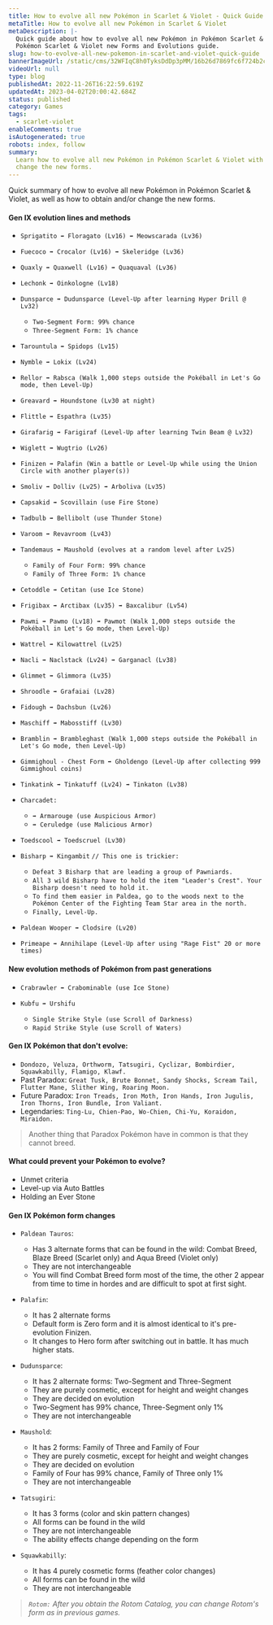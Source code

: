 ```yaml
---
title: How to evolve all new Pokémon in Scarlet & Violet - Quick Guide
metaTitle: How to evolve all new Pokémon in Scarlet & Violet
metaDescription: |-
  Quick guide about how to evolve all new Pokémon in Pokémon Scarlet & Violet.
  Pokémon Scarlet & Violet new Forms and Evolutions guide.
slug: how-to-evolve-all-new-pokemon-in-scarlet-and-violet-quick-guide
bannerImageUrl: /static/cms/32WFIqC8h0TyksDdDp3pMM/16b26d7869fc6f724b2c909768249e79/Pokemon-Scarlet-And-Violet-Starter-Evolution-Leaks-May-Be-Real-After-All.jpg
videoUrl: null
type: blog
publishedAt: 2022-11-26T16:22:59.619Z
updatedAt: 2023-04-02T20:00:42.684Z
status: published
category: Games
tags:
  - scarlet-violet
enableComments: true
isAutogenerated: true
robots: index, follow
summary:
  Learn how to evolve all new Pokémon in Pokémon Scarlet & Violet with this quick guide, as well as how to obtain and/or
  change the new forms.
---
```


Quick summary of how to evolve all new Pokémon in Pokémon Scarlet & Violet, as well as how to obtain and/or change the
new forms.

#### Gen IX evolution lines and methods

- `Sprigatito ➡️ Floragato (Lv16) ➡️ Meowscarada (Lv36)`
- `Fuecoco ➡️ Crocalor (Lv16) ➡️ Skeleridge (Lv36)`
- `Quaxly ➡️ Quaxwell (Lv16) ➡️ Quaquaval (Lv36)`
- `Lechonk ➡️ Oinkologne (Lv18)`
- `Dunsparce ➡️ Dudunsparce (Level-Up after learning Hyper Drill @ Lv32)`

  - `Two-Segment Form: 99% chance`
  - `Three-Segment Form: 1% chance`

- `Tarountula ➡️ Spidops (Lv15)`
- `Nymble ➡️ Lokix (Lv24)`
- `Rellor ➡️ Rabsca (Walk 1,000 steps outside the Pokéball in Let's Go mode, then Level-Up)`
- `Greavard ➡️ Houndstone (Lv30 at night)`
- `Flittle ➡️ Espathra (Lv35)`
- `Girafarig ➡️ Farigiraf (Level-Up after learning Twin Beam @ Lv32)`
- `Wiglett ➡️ Wugtrio (Lv26)`
- `Finizen ➡️ Palafin (Win a battle or Level-Up while using the Union Circle with another player(s))`
- `Smoliv ➡️ Dolliv (Lv25) ➡️ Arboliva (Lv35)`
- `Capsakid ➡️ Scovillain (use Fire Stone)`
- `Tadbulb ➡️ Bellibolt (use Thunder Stone)`
- `Varoom ➡️ Revavroom (Lv43)`
- `Tandemaus ➡️ Maushold (evolves at a random level after Lv25)`

  - `Family of Four Form: 99% chance`
  - `Family of Three Form: 1% chance`

- `Cetoddle ➡️ Cetitan (use Ice Stone)`
- `Frigibax ➡️ Arctibax (Lv35) ➡️ Baxcalibur (Lv54)`
- `Pawmi ➡️ Pawmo (Lv18) ➡️ Pawmot (Walk 1,000 steps outside the Pokéball in Let's Go mode, then Level-Up)`
- `Wattrel ➡️ Kilowattrel (Lv25)`
- `Nacli ➡️ Naclstack (Lv24) ➡️ Garganacl (Lv38)`
- `Glimmet ➡️ Glimmora (Lv35)`
- `Shroodle ➡️ Grafaiai (Lv28)`
- `Fidough ➡️ Dachsbun (Lv26)`
- `Maschiff ➡️ Mabosstiff (Lv30)`
- `Bramblin ➡️ Brambleghast (Walk 1,000 steps outside the Pokéball in Let's Go mode, then Level-Up)`
- `Gimmighoul - Chest Form ➡️ Gholdengo (Level-Up after collecting 999 Gimmighoul coins)`
- `Tinkatink ➡️ Tinkatuff (Lv24) ➡️ Tinkaton (Lv38)`
- `Charcadet:`

  - `➡️ Armarouge (use Auspicious Armor)`
  - `➡️ Ceruledge (use Malicious Armor)`

- `Toedscool ➡️ Toedscruel (Lv30)`
- `Bisharp ➡️ Kingambit` `// This one is trickier:`

  - `Defeat 3 Bisharp that are leading a group of Pawniards.`
  - `All 3 wild Bisharp have to hold the item "Leader's Crest". Your Bisharp doesn't need to hold it.`
  - `To find them easier in Paldea, go to the woods next to the Pokémon Center of the Fighting Team Star area in the north.`
  - `Finally, Level-Up.`

- `Paldean Wooper ➡️ Clodsire (Lv20)`
- `Primeape ➡️ Annihilape (Level-Up after using "Rage Fist" 20 or more times)`

#### New evolution methods of Pokémon from past generations

- `Crabrawler ➡️ Crabominable (use Ice Stone)`
- `Kubfu ➡️ Urshifu`

  - `Single Strike Style (use Scroll of Darkness)`
  - `Rapid Strike Style (use Scroll of Waters)`

#### Gen IX Pokémon that don't evolve:

- `Dondozo, Veluza, Orthworm, Tatsugiri, Cyclizar, Bombirdier, Squawkabilly, Flamigo, Klawf.`
- Past Paradox: `Great Tusk, Brute Bonnet, Sandy Shocks, Scream Tail, Flutter Mane, Slither Wing, Roaring Moon.`
- Future Paradox: `Iron Treads, Iron Moth, Iron Hands, Iron Jugulis, Iron Thorns, Iron Bundle, Iron Valiant.`
- Legendaries: `Ting-Lu, Chien-Pao, Wo-Chien, Chi-Yu, Koraidon, Miraidon.`

> Another thing that Paradox Pokémon have in common is that they cannot breed.

#### What could prevent your Pokémon to evolve?

- Unmet criteria
- Level-up via Auto Battles
- Holding an Ever Stone

#### Gen IX Pokémon form changes

- `Paldean Tauros`:

  - Has 3 alternate forms that can be found in the wild: Combat Breed, Blaze Breed (Scarlet only) and Aqua Breed (Violet
    only)
  - They are not interchangeable
  - You will find Combat Breed form most of the time, the other 2 appear from time to time in hordes and are difficult
    to spot at first sight.

- `Palafin`:

  - It has 2 alternate forms
  - Default form is Zero form and it is almost identical to it's pre-evolution Finizen.
  - It changes to Hero form after switching out in battle. It has much higher stats.

- `Dudunsparce`:

  - It has 2 alternate forms: Two-Segment and Three-Segment
  - They are purely cosmetic, except for height and weight changes
  - They are decided on evolution
  - Two-Segment has 99% chance, Three-Segment only 1%
  - They are not interchangeable

- `Maushold`:

  - It has 2 forms: Family of Three and Family of Four
  - They are purely cosmetic, except for height and weight changes
  - They are decided on evolution
  - Family of Four has 99% chance, Family of Three only 1%
  - They are not interchangeable

- `Tatsugiri`:

  - It has 3 forms (color and skin pattern changes)
  - All forms can be found in the wild
  - They are not interchangeable
  - The ability effects change depending on the form

- `Squawkabilly`:

  - It has 4 purely cosmetic forms (feather color changes)
  - All forms can be found in the wild
  - They are not interchangeable

> _`Rotom:`_ _After you obtain the Rotom Catalog, you can change Rotom's form as in previous games._
